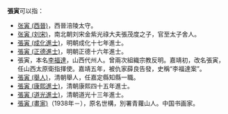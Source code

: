 '''張寅'''可以指：
* [[张寅_(西晉)|张寅 (西晉)]]，西晉涪陵太守。
* [[张寅_(刘宋)|张寅 (刘宋)]]，南北朝刘宋金紫光祿大夫張茂度之子，官至太子舍人。
* [[張寅_(成化進士)|張寅 (成化進士)]]，明朝成化十七年進士。
* [[張寅_(正德進士)|張寅 (正德進士)]]，明朝正德十六年進士。
* 張寅，本名[[李福達|李福達]]，山西代州人。曾兩次組織宗教反明。嘉靖初，改名張寅，任山西太原衛指揮使。嘉靖五年，被仇家薛良告發，史稱“李福達案”。
* [[張寅_(舉人)|張寅 (舉人)]]，清朝舉人，任嘉定縣知縣一職。
* [[張寅_(康熙進士)|張寅 (康熙進士)]]，清朝康熙四十五年進士。
* [[張寅_(道光進士)|張寅 (道光進士)]]，清朝道光十三年進士。
* [[張寅_(畫家)|張寅 (畫家)]]（1938年－），原名世構，別署青蘿山人。中国书画家。

{{disambig|Y寅|cat=二字张姓人名消歧义}}